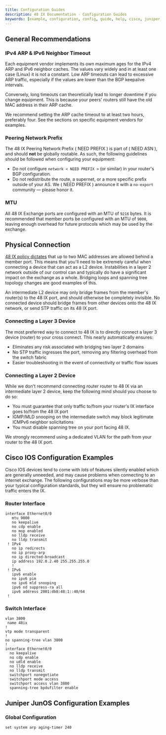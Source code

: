 ```yaml
---
title: Configuration Guides
description: 48 IX Documentation - Configuration Guides
keywords: [example, configuration, config, guide, help, cisco, juniper, bgp]
---
```



## General Recommendations

### IPv4 ARP & IPv6 Neighbor Timeout

Each equipment vendor implements its own maximum ages for the IPv4 ARP and IPv6 neighbor caches. The values vary widely and in at least one case (Linux) it is not a constant. Low ARP timeouts can lead to excessive ARP traffic, especially if the values are lower than the BGP keepalive intervals.

Conversely, long timeouts can theoretically lead to longer downtime if you change equipment. This is because your peers' routers still have the old MAC address in their ARP cache.

We recommend setting the ARP cache timeout to at least two hours, preferably four. See the sections on specific equipment vendors for examples.

### Peering Network Prefix

The 48 IX Peering Network Prefix ( NEED PREFIX ) is part of ( NEED ASN ), and should **not** be globally routable. As such, the following guidelines should be followed when configuring your equipment:

- Do not configure `network < NEED PREFIX >` (or similar) in your router's BGP configuration.
- Do not redistribute the route, a supernet, or a more specific prefix outside of your AS. We ( NEED PREFIX ) announce it with a `no-export` community — please honor it.

### MTU

All 48 IX Exchange ports are configured with an MTU of `9216` bytes. It is recommended that member ports be configured with an MTU of `9000`, leaving enough overhead for future protocols which may be used by the exchange.

## Physical Connection

[48 IX policy dictates](interfaces.mdx) that up to two MAC addresses are allowed behind a member port. This means that you'll need to be extremely careful when connecting a device that can act as a L2 device. Instabilities in a layer 2 network outside of our control can and typically do have a significant impact on the exchange as a whole. Bridging loops and spanning tree topology changes are good examples of this.

An intermediate L2 device may only bridge frames from the member's router(s) to the 48 IX port, and should otherwise be completely invisible. No connected device should bridge frames from other devices onto the 48 IX network, or send STP traffic on its 48 IX port.

### Connecting a Layer 3 Device

The most preferred way to connect to 48 IX is to directly connect a layer 3 device (router) to your cross connect. This nearly automatically ensures:

- Eliminates any risk associated with bridging two layer 2 domains
- No STP traffic ingresses the port, removing any filtering overhead from the switch fabric
- Easier troubleshooting in the event of connectivity or traffic flow issues

<ConnectionL3 />

### Connecting a Layer 2 Device

While we don't recommend connecting router router to 48 IX via an intermediate layer 2 device, keep the following mind should you choose to do so:

- You must guarantee that only traffic to/from your router's IX interface goes to/from the 48 IX port
- IGMP/MLD snooping on the intermediate switch may block legitimate ICMPv6 neighbor solicitations
- You must disable spanning tree on your port facing 48 IX.

<Admonition
  type="critical"
  title="Spanning Tree"
  message="48 IX ports are configured with Spanning-Tree BPDU Guard/Protection, which means a port will be immediately shut down if STP frames are received on the port."
/>

We strongly recommend using a dedicated VLAN for the path from your router to the 48 IX port.

<ConnectionL2 />

## Cisco IOS Configuration Examples

Cisco IOS devices tend to come with _lots_ of features silently enabled which are generally unneeded, and may cause problems when connecting to an internet exchange. The following configurations may be more verbose than your typical configuration standards, but they will ensure no problematic traffic enters the IX.

### Router Interface

```
interface Ethernet0/0
   mtu 9000
   no keepalive
   no cdp enable
   no mop enabled
   no lldp receive
   no lldp transmit
 ! IPv4
   no ip redirects
   no ip proxy-arp
   no ip directed-broadcast
   ip address 192.0.2.40 255.255.255.0
   !
 ! IPv6
   ipv6 enable
   no ipv6 pim
   no ipv6 mld snooping
   ipv6 nd suppress-ra all
   ipv6 address 2001:db8:48:1::40/64
 !
```

### Switch Interface

```
vlan 3800
 name 48ix
!
vtp mode transparent
!
no spanning-tree vlan 3800
!
interface Ethernet0/0
  no keepalive
  no cdp enable
  no udld enable
  no lldp receive
  no lldp transmit
  switchport nonegotiate
  switchport mode access
  switchport access vlan 3800
  spanning-tree bpdufilter enable
```

<!--
### BGP

```
router bgp 64496
 bgp log-neighbor-changes
 no bgp enforce-first-as
 !
 neighbor 48ix-ipv4 peer-group
 neighbor 48ix-ipv4 remote-as 65000
 neighbor 192.0.2.1 peer-group 48ix-ipv4
 neighbor 192.0.2.2 peer-group 48ix-ipv4
 !
 neighbor 48ix-ipv6 peer-group
 neighbor 48ix-ipv6 remote-as 65000
 neighbor 2001:db8:48:1::1 peer-group 48ix-ipv6
 neighbor 2001:db8:48:1::2 peer-group 48ix-ipv6
!
address-family ipv4
 network 203.0.113.0 mask 255.255.255.0
 neighbor 48ix-ipv4 next-hop-self
 neighbor 48ix-ipv4 soft-reconfiguration inbound
 neighbor 48ix-ipv4 prefix-list RS-OUT out
 neighbor 48ix-ipv4 route-map LOCALPREF-ix in
 neighbor 192.0.2.1 activate
 neighbor 192.0.2.2 activate
 no neighbor 2001:db8:48:1::1 activate
 no neighbor 2001:db8:48:1::2 activate
exit-address-family
!
address-family ipv6
 network 2001:db8:1::/48
 neighbor 48ix-ipv6 next-hop-self
 neighbor 48ix-ipv6 soft-reconfiguration inbound
 neighbor 48ix-ipv6 prefix-list RS6-OUT out
 neighbor 48ix-ipv6 route-map LOCALPREF-ix in
 neighbor 2001:db8:48:1::1 activate
 neighbor 2001:db8:48:1::2 activate
exit-address-family
```
-->

## Juniper JunOS Configuration Examples

### Global Configuration

```
set system arp aging-timer 240
```
